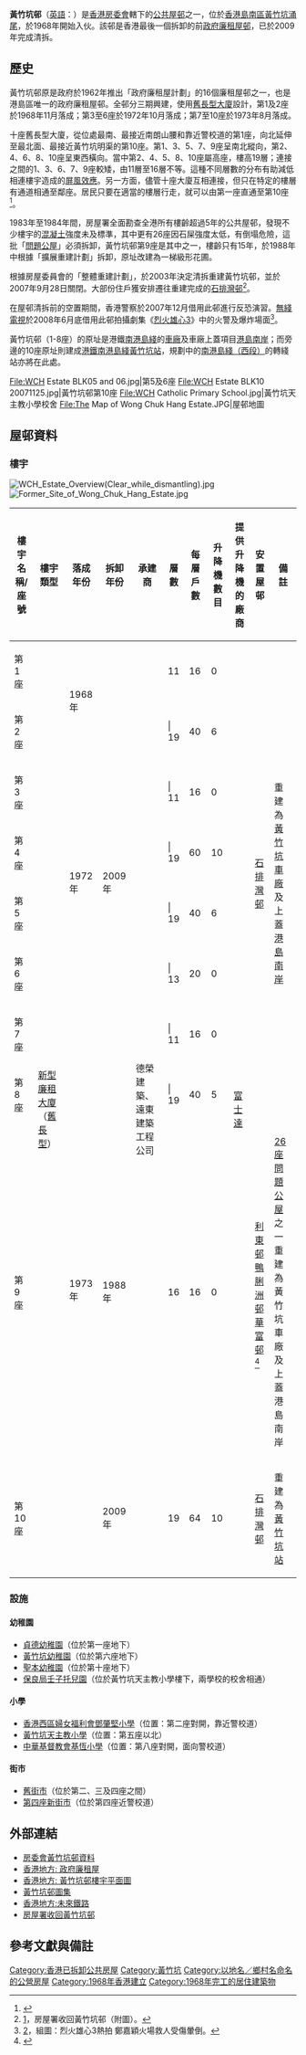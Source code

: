 {{redirect2|黃竹坑村|香港新界西貢半島東部因興建[[萬宜水庫|萬宜水庫]]而淹沒的鄉村|黃竹坑村 (西貢)}}
{{HKPublicHousing |
|authority =
|photo = WCH Estate Overview.jpg
|phototitle = 遠眺黃竹坑邨，可看到原第9座的痕跡
|district = 南區
|type = 1
|year = 1968年
|disassembly = 2009年
|blocknumber = 10
|rentalflats = 5,702（第9座清拆前）5,479（全邨清拆前）
|flatsize = 227 - 377
|household = 4,700（全邨清拆前）
|auth = 14,700（全邨清拆前）
}}

'''黃竹坑邨'''（[[英語|英語]]：'''{{lang|en|Wong Chuk Hang Estate}}'''）是[[香港|香港]][[香港房屋委員會|房委會]]轄下的[[公共屋邨|公共屋邨]]之一，位於[[香港島|香港島]][[南區_(香港)|南區]][[涌尾_(香港仔)|黃竹坑涌尾]]，於1968年開始入伙。該邨是香港最後一個拆卸的前[[政府廉租屋邨|政府廉租屋邨]]，已於2009年完成清拆。

==歷史==
黃竹坑邨原是政府於1962年推出「政府廉租屋計劃」的16個廉租屋邨之一，也是港島區唯一的政府廉租屋邨。全邨分三期興建，使用[[舊長型大廈|舊長型大廈]]設計，第1及2座於1968年11月落成；第3至6座於1972年10月落成；第7至10座於1973年8月落成。

十座舊長型大廈，從位處最南、最接近南朗山腰和靠近警校道的第1座，向北延伸至最北面、最接近黃竹坑明渠的第10座。第1、3、5、7、9座呈南北縱向，第2、4、6、8、10座呈東西橫向。當中第2、4、5、8、10座屬高座，樓高19層；連接之間的1、3、6、7、9座較矮，由11層至16層不等。這種不同層數的分布有助減低相連樓宇造成的[[屏風效應|屏風效應]]。另一方面，儘管十座大廈互相連接，但只在特定的樓層有通道相通至鄰座。居民只要在適當的樓層行走，就可以由第一座直通至第10座<ref> {{Cite book | author = 劉智鵬、黃君健 | title = 黃竹坑故事 從河谷平原到創協坊 | location = 香港 | publisher = 三聯書店（香港） | date = 2015-11 | pages = 68 | ISBN = 978-962-04-3808-0 | accessdate = 2019-12-30 | language = zh-hant | quote = ……只要在適當的樓層行走，就可以由第一座直通至第10座。 }} </ref>。

1983年至1984年間，房屋署全面勘查全港所有樓齡超過5年的公共屋邨，發現不少樓宇的[[混凝土|混凝土]]強度未及標準，其中更有26座因石屎強度太低，有倒塌危險，這批「[[26座問題公屋醜聞|問題公屋]]」必須拆卸，黃竹坑邨第9座是其中之一，樓齡只有15年，於1988年中根據「擴展重建計劃」拆卸，原址改建為一梯級形花圃。

根據房屋委員會的「整體重建計劃」，於2003年決定清拆重建黃竹坑邨，並於2007年9月28日關閉。大部份住戶獲安排遷往重建完成的[[石排灣邨|石排灣邨]]<ref>[https://www.info.gov.hk/gia/general/200709/28/P200709280207.htm]，房屋署收回黃竹坑邨（附圖）。</ref>。

在屋邨清拆前的空置期間，香港警察於2007年12月借用此邨進行反恐演習。[[無綫電視|無綫電視]]於2008年6月底借用此邨拍攝劇集《[[烈火雄心3|烈火雄心3]]》中的火警及爆炸場面<ref>[http://news.sina.com/sinacn/505-104-103-107/2008-06-23/0128554798.html]，組圖：烈火雄心3熱拍 鄭嘉穎火場救人受傷暈倒。</ref>。

黃竹坑邨（1-8座）的原址是港鐵[[南港島綫|南港島綫]]的[[港鐵車廠#黃竹坑車廠|車廠]]及車廠上蓋項目[[港島南岸|港島南岸]]；而旁邊的10座原址則建成[[港鐵|港鐵]][[南港島綫|南港島綫]][[黃竹坑站|黃竹坑站]]，規劃中的[[南港島綫（西段）|南港島綫（西段）]]的轉綫站亦將在此處。

<gallery>
File:WCH Estate BLK05 and 06.jpg|第5及6座
File:WCH Estate BLK10 20071125.jpg|黃竹坑邨第10座
File:WCH Catholic Primary School.jpg|黃竹坑天主教小學校舍
File:The Map of Wong Chuk Hang Estate.JPG|屋邨地圖
</gallery>

== 屋邨資料 ==
=== 樓宇 ===
[[File:WCH_Estate_Overview(Clear_while_dismantling).jpg|thumb]]
[[File:Former_Site_of_Wong_Chuk_Hang_Estate.jpg|thumb]]
{| class="wikitable" style="text-align: center"
! 樓宇名稱/座號 !! 樓宇類型 !! 落成年份 !! 拆卸年份 
!承建商!! 層數 !! 每層戶數 !! 升降機數目 
!提供升降機的廠商!! 安置屋邨!! 備註 
|-
|第1座 || rowspan="10" | [[舊長型|新型廉租大廈]]（[[舊長型|舊長型]]） || rowspan="2" | 1968年 || rowspan="8" | 2009年 
| rowspan="10" |德榮建築、遠東建築工程公司|| 11 || 16 || 0 
| rowspan="10" |[[富士達|富士達]]|| rowspan="8" |[[石排灣邨|石排灣邨]]|| rowspan="8" |重建為[[港鐵黃竹坑車廠|黃竹坑車廠]]及上蓋[[港島南岸|港島南岸]] 
|-
|第2座 ||| 19 || 40 || 6
|-
|第3座 || rowspan="4" | 1972年 ||| 11 || 16 || 0
|-
|第4座 ||| 19 || 60 || 10
|-
|第5座 ||| 19 || 40 || 6
|-
|第6座 ||| 13 || 20 || 0
|-
|第7座 || rowspan="4" | 1973年 ||| 11 || 16 || 0
|-
|第8座 ||| 19 || 40 || 5
|-
|第9座 || 1988年 || 16 || 16 || 0 || [[利東邨|利東邨]]<br>[[鴨脷洲邨|鴨脷洲邨]]<br>[[華富邨|華富邨]]<ref> {{Cite book | author = 劉智鵬、黃君健 | title = 黃竹坑故事 從河谷平原到創協坊 | location = 香港 | publisher = 三聯書店（香港） | date = 2015-11 | pages = 68 | ISBN = 978-962-04-3808-0 | accessdate = 2019-12-30 | language = zh-hant | quote = ……先安排第9座居民搬至利東邨、鴨脷洲邨和華富邨…… }} </ref>|| [[26座問題公屋|26座問題公屋]]之一<br>重建為黃竹坑車廠及上蓋港島南岸 
|-
|第10座 || 2009年 || 19 || 64 || 10 ||[[石排灣邨|石排灣邨]]||重建為[[黃竹坑站|黃竹坑站]] 
|}

=== 設施 ===
==== 幼稚園 ====
*[[貞德幼稚園|貞德幼稚園]]（位於第一座地下）
*[[黃竹坑幼稚園|黃竹坑幼稚園]]（位於第六座地下）
*[[聖本幼稚園|聖本幼稚園]]（位於第十座地下）
*[[保良局壬子托兒園|保良局壬子托兒園]]（位於黃竹坑天主教小學樓下，兩學校的校舍相通）

==== 小學 ====
*[[香港西區婦女福利會鄧肇堅小學|香港西區婦女福利會鄧肇堅小學]]（位置：第二座對開，靠近警校道）
*[[黃竹坑天主教小學|黃竹坑天主教小學]]（位置：第五座以北）
*[[中華基督教會基恆小學|中華基督教會基恆小學]]（位置：第八座對開，面向警校道）

==== 街市 ====
*[[舊街市|舊街市]]（位於第二、三及四座之間）
*[[第四座新街市|第四座新街市]]（位於第四座近警校道）

==外部連結==
*[http://www.housingauthority.gov.hk/b5/interactivemap/estate/0,,3-347-18_4891,00.html 房委會黃竹坑邨資料]
*[http://www.hk-place.com/view.php?id=204 香港地方: 政府廉租屋] {{Wayback|url=http://www.hk-place.com/view.php?id=204 |date=20110721231306 }}
*[http://www.hk-place.com/database/i005023c.jpg 香港地方: 黃竹坑邨樓宇平面圖]
*[http://www.pbase.com/jack_hui/2252006 黃竹坑邨圖集]
*[http://www.hk-place.com/view.php?id=335 香港地方:未來鐵路]
*[http://www.info.gov.hk/gia/general/200709/28/P200709280207.htm 房屋署收回黃竹坑邨] {{Wayback|url=http://www.info.gov.hk/gia/general/200709/28/P200709280207.htm |date=20131103123942 }}

== 參考文獻與備註 ==
{{reflist}}

{{Commonscat|Wong Chuk Hang Estate|黃竹坑邨}}
{{香港已拆卸公共屋邨}}
[[Category:香港已拆卸公共房屋|Category:香港已拆卸公共房屋]]
[[Category:黃竹坑|Category:黃竹坑]]
[[Category:以地名／鄉村名命名的公營房屋|Category:以地名／鄉村名命名的公營房屋]]
[[Category:1968年香港建立|Category:1968年香港建立]]
[[Category:1968年完工的居住建築物|Category:1968年完工的居住建築物]]